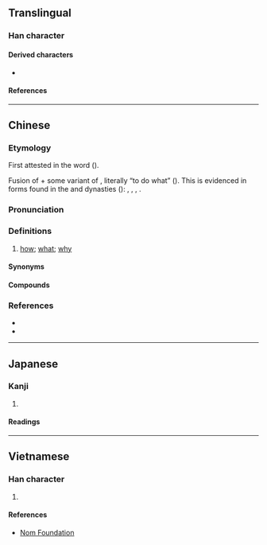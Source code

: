 {{also|咋}}
{{character info/new}}
==Translingual==

===Han character===
{{Han char|rn=61|rad=心|as=05|sn=9|four=80331|canj=HSP|ids=⿱乍心}}

====Derived characters====
* {{l|mul|[[𠷿]]}}

====References====
{{Han ref|kx=0379.170|dkj=10431|dj=0708.010|hdz=42280.100|uh=600E}}

----

==Chinese==
{{zh-forms}}

===Etymology===
First attested in the word {{zh-l|*怎生}} {{defdate|10th c.}} ({{zh-ref|Yuan et al., 1996}}).

Fusion of {{ltc-l|作|id=3}} + some variant of {{ltc-l|物|thing; what}}, literally “to do what” ({{zh-ref|Norman, 1988}}). This is evidenced in forms found in the {{w|Tang dynasty|Tang}} and {{w|Song dynasty|Song}} dynasties ({{zh-ref|Yuan et al., 1996}}): {{ltc-l|作勿生|id=3,y,1}} {{defdate|8th c.}}, {{ltc-l|作沒生|id=3,y,1}} {{defdate|8th c.}}, {{ltc-l|作摩|id=3,1}} {{defdate|10th c.}}, {{ltc-l|作麼|id=3,y}} {{defdate|10th c.}}.

===Pronunciation===
{{zh-pron
|m=zěn
|c=zam2,zaam2, dim2
|c_note=zam2 - colloquial; zaam2 - variant; dim2 - vernacular, more commonly written as {{zh-l|*點}}
|h=pfs=
|md=cīng
|mn=xm,zz,tw:chóaⁿ/qz:chài/xm,twv:cháiⁿ/twv:chá/twv:chóa/twv:chái/xm,zz,tw:chím/qz:chérm
|mn_note=chóaⁿ/chài/cháiⁿ/chá/chóa/chái - vernacular; chím/chérm - literary
|mn-t=za2
|w=2tsen
|mc=
|oc=
|cat=pron
}}

===Definitions===
{{zh-hanzi}}

# [[how]]; [[what]]; [[why]]

====Synonyms====
{{zh-dial|怎麼}}

====Compounds====
{{zh-der|怎地|怎的|怎敢|怎好|怎麼|怎麼得了|怎麼樣|怎麼著/怎麼着/怎么着|怎奈|怎生|怎樣|怎不|怎麼辦|怎麼會|怎知|不知怎的|不怎麼樣|怎麼搞的|不毬的怎|多怎|怎價|怎向|怎奈向|怎得|怎樣着|怎生向|怎當|怎當得|怎見得|怎許|怎說|按怎}}

===References===
* {{R:twedu|A01333}}
* {{R:yue:Hanzi}}

----

==Japanese==

===Kanji===
{{ja-kanji|grade=|rs=心05}}

# {{defn|lang=ja|sort=心05}}

====Readings====
{{ja-readings
|on=しん, そ, そう
|kun=いかで
}}

----

==Vietnamese==

===Han character===
{{vi-hantu|rs=心05|[[chẩm]], [[chẩn]], [[tẩn]], [[trẫm]]}}

# {{defn|lang=vi|sort=心05}}

====References====
* [http://nomfoundation.org/common/nom_details.php?codepoint=600E Nom Foundation]